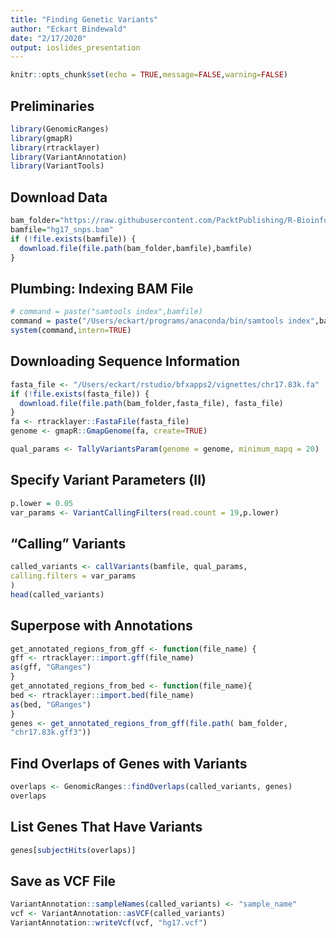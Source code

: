 ```yaml
---
title: "Finding Genetic Variants"
author: "Eckart Bindewald"
date: "2/17/2020"
output: ioslides_presentation
---
```


```r
knitr::opts_chunk$set(echo = TRUE,message=FALSE,warning=FALSE)
```

## Preliminaries

```r
library(GenomicRanges)
library(gmapR)
library(rtracklayer)
library(VariantAnnotation)
library(VariantTools)
```


## Download Data

```r
bam_folder="https://raw.githubusercontent.com/PacktPublishing/R-Bioinformatics-Cookbook/master/datasets/ch2"
bamfile="hg17_snps.bam"
if (!file.exists(bamfile)) {
  download.file(file.path(bam_folder,bamfile),bamfile)
}

```

## Plumbing: Indexing BAM File

```r
# command = paste("samtools index",bamfile) 
command = paste("/Users/eckart/programs/anaconda/bin/samtools index",bamfile) # hg17_snps.bam
system(command,intern=TRUE)
```

## Downloading Sequence Information

```r

fasta_file <- "/Users/eckart/rstudio/bfxapps2/vignettes/chr17.83k.fa"
if (!file.exists(fasta_file)) {
  download.file(file.path(bam_folder,fasta_file), fasta_file)
}
fa <- rtracklayer::FastaFile(fasta_file)
genome <- gmapR::GmapGenome(fa, create=TRUE)
```


```r
qual_params <- TallyVariantsParam(genome = genome, minimum_mapq = 20)
```

## Specify Variant Parameters (II)

```r
p.lower = 0.05
var_params <- VariantCallingFilters(read.count = 19,p.lower)
```


## "Calling" Variants

```r
called_variants <- callVariants(bamfile, qual_params,
calling.filters = var_params
)
head(called_variants)
```

## Superpose with Annotations

```r
get_annotated_regions_from_gff <- function(file_name) {
gff <- rtracklayer::import.gff(file_name)
as(gff, "GRanges")
}
get_annotated_regions_from_bed <- function(file_name){
bed <- rtracklayer::import.bed(file_name)
as(bed, "GRanges")
}
genes <- get_annotated_regions_from_gff(file.path( bam_folder,
"chr17.83k.gff3"))
```

## Find Overlaps of Genes with Variants

```r
overlaps <- GenomicRanges::findOverlaps(called_variants, genes)
overlaps
```


## List Genes That Have Variants

```r
genes[subjectHits(overlaps)]
```

## Save as VCF File

```r
VariantAnnotation::sampleNames(called_variants) <- "sample_name"
vcf <- VariantAnnotation::asVCF(called_variants)
VariantAnnotation::writeVcf(vcf, "hg17.vcf")
```
